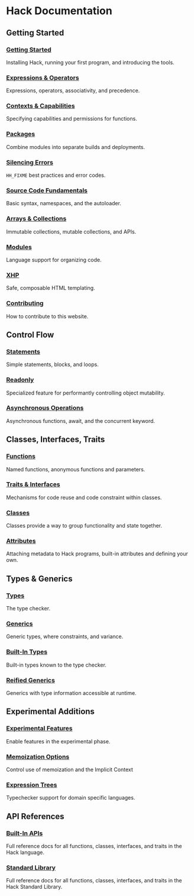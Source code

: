# Hack Documentation

## Getting Started

<Col50>

### [Getting Started](/docs/hack/getting-started/quick-start)
Installing Hack, running your first program, and introducing the tools.

### [Expressions & Operators](/docs/hack/expressions-and-operators/introduction)
Expressions, operators, associativity, and precedence.

### [Contexts & Capabilities](/docs/hack/contexts-and-capabilities/introduction)
Specifying capabilities and permissions for functions.

### [Packages](/docs/hack/packages/introduction)
Combine modules into separate builds and deployments.

### [Silencing Errors](/docs/hack/silencing-errors/introduction)
`HH_FIXME` best practices and error codes.

</Col50>

<Col50>

### [Source Code Fundamentals](/docs/hack/source-code-fundamentals/introduction)
Basic syntax, namespaces, and the autoloader.

### [Arrays & Collections](/docs/hack/arrays-and-collections/introduction)
Immutable collections, mutable collections, and APIs.

### [Modules](/docs/hack/modules/introduction)
Language support for organizing code.

### [XHP](/docs/hack/xhp/introduction)
Safe, composable HTML templating.

### [Contributing](/docs/hack/contributing/introduction)
How to contribute to this website.

</Col50>

<EndCol />

## Control Flow

<Col50>

### [Statements](/docs/hack/statements/introduction)
Simple statements, blocks, and loops.

### [Readonly](/docs/hack/readonly/introduction)
Specialized feature for performantly controlling object mutability.

</Col50>

<Col50>

### [Asynchronous Operations](/docs/hack/asynchronous-operations/introduction)
Asynchronous functions, await, and the concurrent keyword.

</Col50>

<EndCol />

## Classes, Interfaces, Traits


<Col50>

### [Functions](/docs/hack/functions/introduction)
Named functions, anonymous functions and parameters.

### [Traits & Interfaces](/docs/hack/traits-and-interfaces/introduction)
Mechanisms for code reuse and code constraint within classes.


</Col50>

<Col50>

### [Classes](/docs/hack/classes/introduction)
Classes provide a way to group functionality and state together.

### [Attributes](/docs/hack/attributes/introduction)
Attaching metadata to Hack programs, built-in attributes and defining your own.

</Col50>

<EndCol />

## Types & Generics

<Col50>

### [Types](/docs/hack/types/introduction)
The type checker.

### [Generics](/docs/hack/generics/introduction)
Generic types, where constraints, and variance.

</Col50>

<Col50>

### [Built-In Types](/docs/hack/built-in-types/introduction)
Built-in types known to the type checker.

### [Reified Generics](/docs/hack/reified-generics/introduction)
Generics with type information accessible at runtime.

</Col50>

<EndCol />

## Experimental Additions

<Col50>

### [Experimental Features](/docs/hack/experimental-features/introduction)
Enable features in the experimental phase.

### [Memoization Options](/docs/hack/memoization-options/introduction)
Control use of memoization and the Implicit Context

</Col50>

<Col50>

### [Expression Trees](/docs/hack/expression-trees/introduction)
Typechecker support for domain specific languages.

</Col50>

<EndCol />

## API References

<Col50>

### [Built-In APIs](/apis/overview)

Full reference docs for all functions, classes, interfaces, and traits in the Hack language.

</Col50>

<Col50>

### [Standard Library](/hsl/overview)

Full reference docs for all functions, classes, interfaces, and traits in the Hack Standard Library.

</Col50>

<EndCol />
